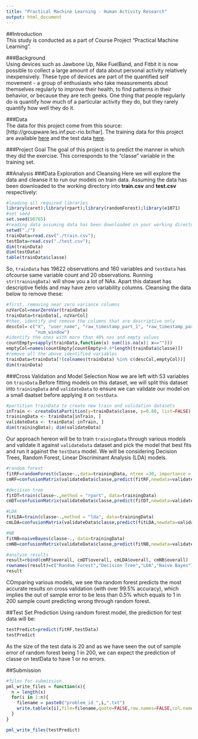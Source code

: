 ```yaml
---
title: "Practical Machine Learning - Human Activity Research"
output: html_document
---
```

##Introduction  
This study is conducted as a part of Course Project "Practical Machine Learning". 

###Background  
Using devices such as Jawbone Up, Nike FuelBand, and Fitbit it is now possible to collect a large amount of data about personal activity relatively inexpensively. These type of devices are part of the quantified self movement - a group of enthusiasts who take measurements about themselves regularly to improve their health, to find patterns in their behavior, or because they are tech geeks. One thing that people regularly do is quantify how much of a particular activity they do, but they rarely quantify how well they do it.

###Data  
The data for this project come from this source: [http://groupware.les.inf.puc-rio.br/har]. The training data for this project are available [here](https://d396qusza40orc.cloudfront.net/predmachlearn/pml-training.csv) and the test data [here](https://d396qusza40orc.cloudfront.net/predmachlearn/pml-testing.csv).

###Project Goal
The goal of this project is to predict the manner in which they did the exercise. This corresponds to the "classe" variable in the training set.

##Analysis
###Data Exploration and Cleansing
Here we will explore the data and cleanse it to run our models on train data. Assuming the data has been downloaded to the working directory into **train.csv** and **test.csv** respectively: 
```r
#loading all required libraries
library(caret);library(rpart);library(randomForest);library(e1071)
#set seed
set.seed(98765)
#reading data assuming data has been downloaded in your working directory 
setwd("./")
trainData=read.csv("./train.csv");
testData=read.csv("./test.csv");
dim(trainData)
dim(testData)
table(trainData$classe)
```
So, ```trainData``` has 19622 observations and 160 variables and ```testData``` has ofcourse same variable count and 20 observations. Running ```str(trainingData)``` will show you a lot of NAs. Apart this dataset has descriptive fields and may have zero variability columns. Cleansing the data below to remove these:
```r
#first, removing near zero variance columns 
nzVarCol=nearZeroVar(trainData)
trainData=trainData[,-nzVarCol]
#then, identify and remove the columns that are descriptive only
descCol= c("X", "user_name", "raw_timestamp_part_1", "raw_timestamp_part_2", "cvtd_timestamp", "new_window",
           "num_window")
#identify the ones with more than 40% nas and empty values
countEmpty=sapply(trainData,function(x) sum((is.na(x)| x=="")))
emptyCol=names(countEmpty[countEmpty>0.4*length(trainData$classe)])
#remove all the above identified variables
trainData=trainData[!(colnames(trainData) %in% c(descCol,emptyCol))]
dim(trainData)
```

###Cross Validation and Model Selection
Now we are left with 53 variables on ```trainData```.Before fitting models on this dataset, we will split this dataset into ```trainingData``` and ```validateData``` to ensure we can validate our model on a small daatset before applying it on ```testData```.
```r
#partition trainData to create new train and validation datasets
inTrain <- createDataPartition(y=trainData$classe, p=0.80, list=FALSE)
trainingData <- trainData[inTrain, ]
validateData <- trainData[-inTrain, ]
dim(trainingData); dim(validateData)
```
Our approach hereon will be to train ```trainingData``` through various models and validate it against ```validateData``` dataset and pick the model that best fits and run it against the ```testData``` model. We will be considering Decision Trees, Random Forest, Linear Discriminant Analysis (LDA) models.
```r
#random forest
fitRF=randomForest(classe~.,data=trainingData, ntree =30, importance = TRUE)
cmRF=confusionMatrix(validateData$classe,predict(fitRF,newdata=validateData))

#decision tree
fitDT=train(classe~.,method = "rpart", data=trainingData)
cmDT=confusionMatrix(validateData$classe,predict(fitDT,newdata=validateData))

#LDA
fitLDA=train(classe~.,method = "lda", data=trainingData)
cmLDA=confusionMatrix(validateData$classe,predict(fitLDA,newdata=validateData))

#NB
fitNB=naiveBayes(classe~., data=trainingData)
cmNB=confusionMatrix(validateData$classe,predict(fitNB,newdata=validateData))

#analyze results
result=rbind(cmRF$overall, cmDT$overall, cmLDA$overall, cmNB$overall)
rownames(result)=c("Random Forest","Decision Tree","LDA","Naive Bayes")
result
```

COmparing various models, we see tha random forest predicts the most accurate results on cross validation (with over 99.5% accuracy), which implies the out of sample error to be less than 0.5% which equals to 1 in 200 sample count predicting wrong through random forest.

##Test Set Prediction
Using random forest model, the prediction for test data will be:
```r
testPredict=predict(fitRF,testData)
testPredict
```
As the size of the test data is 20 and as we have seen the out of sample error of random forest being 1 in 200, we can expect the prediction of classe on testData to have 1 or no errors.

##Submission
```r
#files for submission
pml_write_files = function(x){
  n = length(x)
  for(i in 1:n){
    filename = paste0("problem_id_",i,".txt")
    write.table(x[i],file=filename,quote=FALSE,row.names=FALSE,col.names=FALSE)
  }
}

pml_write_files(testPredict)
```
